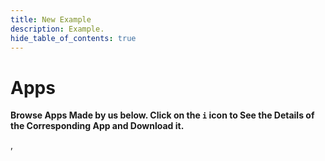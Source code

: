 ```yaml
---
title: New Example
description: Example.
hide_table_of_contents: true
---
```


<!-- import * as React from 'react'; -->

# Apps

**Browse Apps Made by us below. Click on the `i` icon to See the Details of the Corresponding App and Download it.**

  <StyledEngineProvider injectFirst>
    <AppsList />
  </StyledEngineProvider>,